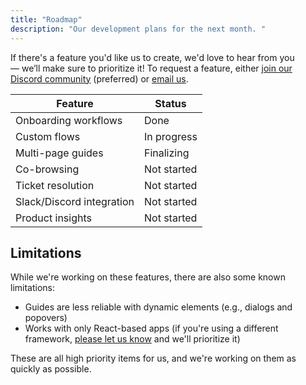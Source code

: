 ```yaml
---
title: "Roadmap"
description: "Our development plans for the next month. "
---
```


If there's a feature you'd like us to create, we'd love to hear from you — we’ll make sure to prioritize it! To request a feature, either [join our Discord community](https://dub.sh/pointer-community) (preferred) or [email us](mailto:team@pointer.so).

| Feature                   | Status      |
| ------------------------- | ----------- |
| Onboarding workflows      | Done        |
| Custom flows              | In progress |
| Multi-page guides         | Finalizing  |
| Co-browsing               | Not started |
| Ticket resolution         | Not started |
| Slack/Discord integration | Not started |
| Product insights          | Not started |

## Limitations

While we're working on these features, there are also some known limitations:

- Guides are less reliable with dynamic elements (e.g., dialogs and popovers)
- Works with only React-based apps (if you're using a different framework, [please let us know](mailto:team@pointer.so) and we'll prioritize it)

These are all high priority items for us, and we're working on them as quickly as possible.
